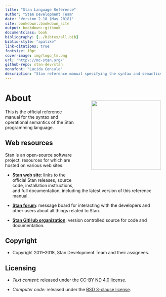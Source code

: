 ```yaml
---
title: "Stan Language Reference"
author: "Stan Development Team"
date: "Version 2.18 (May 2018)"
site: bookdown::bookdown_site
output: bookdown::gitbook
documentclass: book
bibliography: [../bibtex/all.bib]
biblio-style: "apalike"
link-citations: true
fontsize: 10pt
cover-image: img/logo_tm.png
url: 'http\://mc-stan.org/'
github-repo: stan-dev/stan
monofont: "Lucida Console"
description: "Stan reference manual specifying the syntax and semantics of the Stan programming language."
---
```


# About {-}

<img style="float:right; margin: -2em 0em 4em 4em" src="img/logo_tm.png" width="225"></img>

This is the official reference manual for the syntax and operational
semantics of the Stan programming language.

## Web resources {-}

Stan is an open-source software project, resources for which are
hosted on various web sites:

* [**Stan web site**](http://mc-stan.org/): links to
the official Stan releases, source code, installation instructions,
and full documentation, including the latest version of this reference manual.

* [**Stan forum**](http://discourse.mc-stan.org): message board
for interacting with the developers and other users about
all things related to Stan.

* [**Stan GitHub organization**](https://github.com/stan-dev/stan):
version controlled source for code and documentation.


## Copyright {-}

* Copyright 2011--2018, Stan Development Team and their assignees.


## Licensing {-}

* *Text content:*  released under the [CC-BY ND 4.0 license](https://creativecommons.org/licenses/by-nd/4.0/legalcode).

* *Computer code:*  released under the [BSD 3-clause license](https://opensource.org/licenses/BSD-3-Clause).
